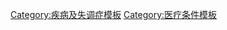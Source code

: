{{Navbox
 | name = Pneumonia
 | title = [[肺炎]]
 | state = {{{state<includeonly>|autocollapse</includeonly>}}}
 | listclass = hlist

 | group1 = 感染性肺炎
 | list1 =
* {{tsl|en|Bacterial pneumonia||細菌性肺炎}}
* [[病毒性肺炎]]
** [[嚴重急性呼吸系統綜合症]]
** [[2019冠状病毒病]]
* {{tsl|en|Fungal pneumonia||真菌性肺炎}}
* {{tsl|en|Parasitic pneumonia||寄生蟲性肺炎}}
* [[非典型肺炎]]
* {{tsl|en|Community-acquired pneumonia||社區性肺炎}}
* {{tsl|en|Healthcare-associated pneumonia||醫療場所性肺炎}}
* {{tsl|en|Hospital-acquired pneumonia||院內感染性肺炎}}
* {{tsl|en|Ventilator-associated pneumonia||呼吸器性肺炎}}

 | group2 = 外源媒介性肺炎<br>（包含感染或非感染性）
 | list2 =
* [[吸入性肺炎]]
* {{tsl|en|Lipid pneumonia||Lipid pneumonia}}
* {{tsl|en|Eosinophilic pneumonia||Eosinophilic pneumonia}}
* {{tsl|en|Bronchiolitis obliterans organizing pneumonia||Bronchiolitis obliterans organizing pneumonia}}

 | group3 = 非感染性肺炎
 | list3 =
* {{tsl|en|Chemical pneumonitis||化學性肺炎}}

}}<noinclude>
{{collapsible option}}
[[Category:疾病及失调症模板]]
[[Category:医疗条件模板]]
</noinclude>